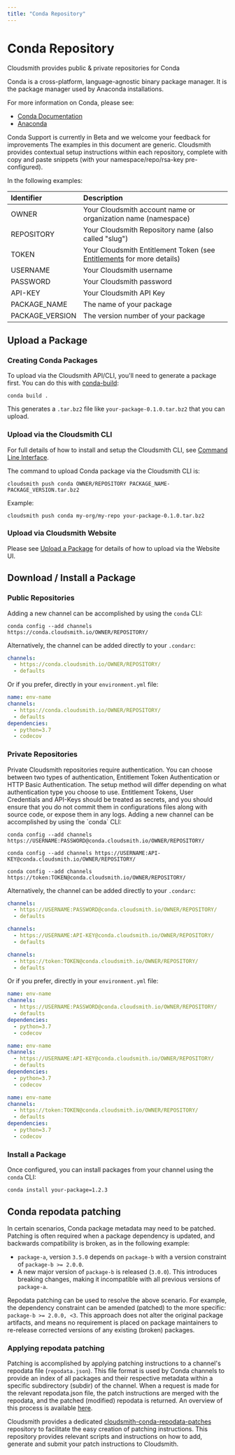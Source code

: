 ```yaml
---
title: "Conda Repository"
---
```



# Conda Repository

Cloudsmith provides public & private repositories for Conda

Conda is a cross-platform, language-agnostic binary package manager. It is the package manager used by Anaconda installations. 

For more information on Conda, please see:

- [Conda Documentation](https://docs.conda.io/)
- [Anaconda](https://www.anaconda.com/)

<Note variant="warning" headline="Beta Availability">
Conda Support is currently in Beta and we welcome your feedback for improvements
</Note>

<Note variant="note" headline="Contextual Documentation">
  The examples in this document are generic. Cloudsmith provides contextual setup instructions within each repository, complete with copy and paste snippets (with your namespace/repo/rsa-key pre-configured).
</Note>

In the following examples: 

| Identifier      | Description                                                                               |
| :-------------- | :---------------------------------------------------------------------------------------- |
| OWNER           | Your Cloudsmith account name or organization name (namespace)                             |
| REPOSITORY      | Your Cloudsmith Repository name (also called "slug")                                      |
| TOKEN           | Your Cloudsmith Entitlement Token (see [Entitlements](/distributing-your-software/entitlement-tokens) for more details) |
| USERNAME        | Your Cloudsmith username                                                                  |
| PASSWORD        | Your Cloudsmith password                                                                  |
| API-KEY         | Your Cloudsmith API Key                                                                   |
| PACKAGE_NAME    | The name of your package                                                                  |
| PACKAGE_VERSION | The version number of your package                                                        |

## Upload a Package

### Creating Conda Packages

To upload via the Cloudsmith API/CLI, you'll need to generate a package first. You can do this with [conda-build](https://docs.conda.io/projects/conda-build/en/latest/index.html):

```
conda build .
```

This generates a `.tar.bz2` file like `your-package-0.1.0.tar.bz2` that you can upload.

### Upload via the Cloudsmith CLI

For full details of how to install and setup the Cloudsmith CLI, see [Command Line Interface](/getting-started/cli).

The command to upload Conda package via the Cloudsmith CLI is: 

```shell
cloudsmith push conda OWNER/REPOSITORY PACKAGE_NAME-PACKAGE_VERSION.tar.bz2
```

Example:

```shell
cloudsmith push conda my-org/my-repo your-package-0.1.0.tar.bz2
```

### Upload via Cloudsmith Website

Please see [Upload a Package](/artifacts/package-upload) for details of how to upload via the Website UI.

## Download / Install a Package

### Public Repositories

Adding a new channel can be accomplished by using the `conda` CLI:

```shell
conda config --add channels https://conda.cloudsmith.io/OWNER/REPOSITORY/
```

Alternatively, the channel can be added directly to your `.condarc`:

```yaml
channels:
  - https://conda.cloudsmith.io/OWNER/REPOSITORY/
  - defaults
```

Or if you prefer, directly in your `environment.yml` file:

```yaml
name: env-name
channels:
  - https://conda.cloudsmith.io/OWNER/REPOSITORY/
  - defaults
dependencies:
  - python=3.7
  - codecov
```

### Private Repositories

<Note variant="note" headline="Private Repositories">
Private Cloudsmith repositories require authentication.  You can choose between two types of authentication, Entitlement Token Authentication or HTTP Basic Authentication. 
The setup method will differ depending on what authentication type you choose to use.
</Note>

<Note variant="warning" headline="Warning">
Entitlement Tokens, User Credentials and API-Keys should be treated as secrets, and you should ensure that you do not commit them in configurations files along with source code, or expose them in any logs.
</Note>
Adding a new channel can be accomplished by using the `conda` CLI:

```shell HTTP Basic Auth (User & Pass)
conda config --add channels https://USERNAME:PASSWORD@conda.cloudsmith.io/OWNER/REPOSITORY/
```
```shell HTTP Basic Auth (API-Key)
conda config --add channels https://USERNAME:API-KEY@conda.cloudsmith.io/OWNER/REPOSITORY/
```
```shell HTTP Basic Auth (Token)
conda config --add channels https://token:TOKEN@conda.cloudsmith.io/OWNER/REPOSITORY/
```

Alternatively, the channel can be added directly to your `.condarc`:

```yaml HTTP Basic Auth (User & Pass)
channels:
  - https://USERNAME:PASSWORD@conda.cloudsmith.io/OWNER/REPOSITORY/
  - defaults
```
```yaml HTTP Basic Auth (API-Key)
channels:
  - https://USERNAME:API-KEY@conda.cloudsmith.io/OWNER/REPOSITORY/
  - defaults
```
```yaml HTTP Basic Auth (Token)
channels:
  - https://token:TOKEN@conda.cloudsmith.io/OWNER/REPOSITORY/
  - defaults
```

Or if you prefer, directly in your `environment.yml` file:

```yaml HTTP Basic Auth (User & Pass)
name: env-name
channels:
  - https://USERNAME:PASSWORD@conda.cloudsmith.io/OWNER/REPOSITORY/
  - defaults
dependencies:
  - python=3.7
  - codecov
```
```yaml HTTP Basic Auth (API-Key)
name: env-name
channels:
  - https://USERNAME:API-KEY@conda.cloudsmith.io/OWNER/REPOSITORY/
  - defaults
dependencies:
  - python=3.7
  - codecov
```
```yaml HTTP Basic Auth (Token)
name: env-name
channels:
  - https://token:TOKEN@conda.cloudsmith.io/OWNER/REPOSITORY/
  - defaults
dependencies:
  - python=3.7
  - codecov
```

### Install a Package

Once configured, you can install packages from your channel using the `conda` CLI:

```
conda install your-package=1.2.3
```
## Conda repodata patching

In certain scenarios, Conda package metadata may need to be patched. Patching is often required when a package dependency is updated, and backwards compatibility is broken, as in the following example:

- `package-a`, version `3.5.0` depends on `package-b` with a version constraint of `package-b >= 2.0.0`.
- A new major version of `package-b` is released (`3.0.0`). This introduces breaking changes, making it incompatible with all previous versions of `package-a`.

Repodata patching can be used to resolve the above scenario. For example, the dependency constraint can be amended (patched) to the more specific: `package-b >= 2.0.0, <3`. This approach does not alter the original package artifacts, and means no requirement is placed on package maintainers to re-release corrected versions of any existing (broken) packages.

### Applying repodata patching

Patching is accomplished by applying patching instructions to a channel's repodata file (`repodata.json`). This file format is used by Conda channels to provide an index of all packages and their respective metadata within a specific subdirectory (subdir) of the channel. When a request is made for the relevant repodata.json file, the patch instructions are merged with the repodata, and the patched (modified) repodata is returned. An overview of this process is available [here](https://bioconda.github.io/developer/repodata_patching.html).

Cloudsmith provides a dedicated [cloudsmith-conda-repodata-patches](https://github.com/cloudsmith-io/cloudsmith-conda-repodata-patches) repository to facilitate the easy creation of patching instructions. This repository provides relevant scripts and instructions on how to add, generate and submit your patch instructions to Cloudsmith.
